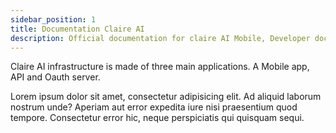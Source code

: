 ```yaml
---
sidebar_position: 1
title: Documentation Claire AI
description: Official documentation for claire AI Mobile, Developer documentation and more!
---
```

Claire AI infrastructure is made of three main applications. A Mobile app, API and Oauth server.


Lorem ipsum dolor sit amet, consectetur adipisicing elit. Ad aliquid laborum nostrum unde? Aperiam aut error expedita iure nisi praesentium quod tempore. Consectetur error hic, neque perspiciatis qui quisquam sequi.


